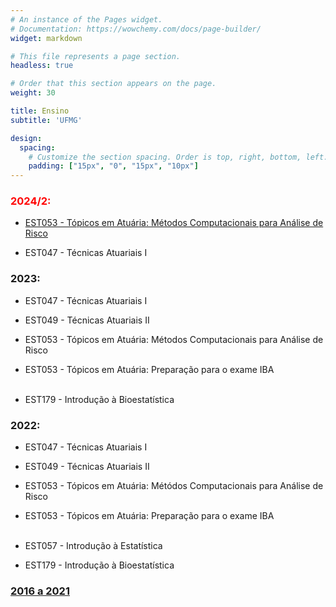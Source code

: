 ```yaml
---
# An instance of the Pages widget.
# Documentation: https://wowchemy.com/docs/page-builder/
widget: markdown

# This file represents a page section.
headless: true

# Order that this section appears on the page.
weight: 30

title: Ensino
subtitle: 'UFMG'

design:
  spacing:
    # Customize the section spacing. Order is top, right, bottom, left.
    padding: ["15px", "0", "15px", "10px"]
---
```


### [2024/2:]{style="color:red"}

-   [EST053 - Tópicos em Atuária: Métodos Computacionais para Análise de Risco](http://www.est.ufmg.br/~thaispaiva/MetComp/)

-   EST047 - Técnicas Atuariais I


### 2023:

-   EST047 - Técnicas Atuariais I

-   EST049 - Técnicas Atuariais II

-   EST053 - Tópicos em Atuária: Métodos Computacionais para Análise de Risco

-   EST053 - Tópicos em Atuária: Preparação para o exame IBA\
     

-   EST179 - Introdução à Bioestatística


### 2022:

-   EST047 - Técnicas Atuariais I

-   EST049 - Técnicas Atuariais II

-   EST053 - Tópicos em Atuária: Métódos Computacionais para Análise de Risco

-   EST053 - Tópicos em Atuária: Preparação para o exame IBA\
     

-   EST057 - Introdução à Estatística

-   EST179 - Introdução à Bioestatística


### [2016 a 2021](./teaching)
<!-- ### [2016 a 2021](./teaching/teaching_more) -->

```{=html}
<!--
### 2021:
- EST051 - Práticas Atuariais
- EST052 - Tarifação de Seguros
- EST053 - Tópicos em Atuária: Preparação para o exame IBA
- EST188 - Laboratório de Estatística I

- EST179 - Introdução à Bioestatística
- EST083 - Bioestatística Básica
- EST084 - Estatística aplicada à Psicologia

### 2020:
- EST051 - Práticas Atuariais
- EST053 - Tópicos em Atuária: Mét. Computacionais para Análise de Risco
- EST179 - Introdução à Bioestatística
- EST188 - Laboratório de Estatística I

### 2016 a 2019:
- EST047 - Técnicas Atuariais I
- EST049 - Técnicas Atuariais II
- EST051 - Práticas Atuariais
- EST052 - Tarifação de Seguros
- EST171 - Métodos Computacionais para Análise de Risco

- EST031 - Estatística e Probabilidade
- EST084 - Estatística aplicada à Psicologia
- EST179 - Introdução à Bioestatística
-->
```
